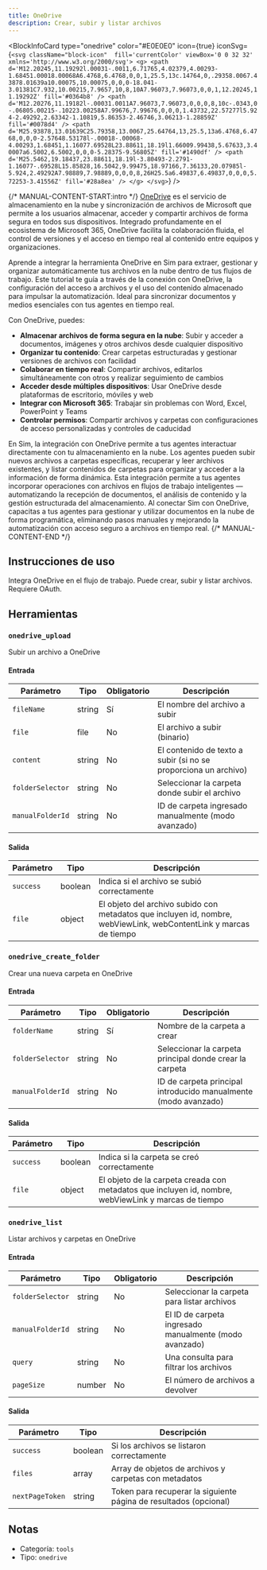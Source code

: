 ```yaml
---
title: OneDrive
description: Crear, subir y listar archivos
---
```



<BlockInfoCard 
  type="onedrive"
  color="#E0E0E0"
  icon={true}
  iconSvg={`<svg className="block-icon"  fill='currentColor' viewBox='0 0 32 32' xmlns='http://www.w3.org/2000/svg'>
      <g>
        <path
          d='M12.20245,11.19292l.00031-.0011,6.71765,4.02379,4.00293-1.68451.00018.00068A6.4768,6.4768,0,0,1,25.5,13c.14764,0,.29358.0067.43878.01639a10.00075,10.00075,0,0,0-18.041-3.01381C7.932,10.00215,7.9657,10,8,10A7.96073,7.96073,0,0,1,12.20245,11.19292Z'
          fill='#0364b8'
        />
        <path
          d='M12.20276,11.19182l-.00031.0011A7.96073,7.96073,0,0,0,8,10c-.0343,0-.06805.00215-.10223.00258A7.99676,7.99676,0,0,0,1.43732,22.57277l5.924-2.49292,2.63342-1.10819,5.86353-2.46746,3.06213-1.28859Z'
          fill='#0078d4'
        />
        <path
          d='M25.93878,13.01639C25.79358,13.0067,25.64764,13,25.5,13a6.4768,6.4768,0,0,0-2.57648.53178l-.00018-.00068-4.00293,1.68451,1.16077.69528L23.88611,18.19l1.66009.99438,5.67633,3.40007a6.5002,6.5002,0,0,0-5.28375-9.56805Z'
          fill='#1490df'
        />
        <path
          d='M25.5462,19.18437,23.88611,18.19l-3.80493-2.2791-1.16077-.69528L15.85828,16.5042,9.99475,18.97166,7.36133,20.07985l-5.924,2.49292A7.98889,7.98889,0,0,0,8,26H25.5a6.49837,6.49837,0,0,0,5.72253-3.41556Z'
          fill='#28a8ea'
        />
      </g>
    </svg>`}
/>

{/* MANUAL-CONTENT-START:intro */}
[OneDrive](https://onedrive.live.com) es el servicio de almacenamiento en la nube y sincronización de archivos de Microsoft que permite a los usuarios almacenar, acceder y compartir archivos de forma segura en todos sus dispositivos. Integrado profundamente en el ecosistema de Microsoft 365, OneDrive facilita la colaboración fluida, el control de versiones y el acceso en tiempo real al contenido entre equipos y organizaciones.

Aprende a integrar la herramienta OneDrive en Sim para extraer, gestionar y organizar automáticamente tus archivos en la nube dentro de tus flujos de trabajo. Este tutorial te guía a través de la conexión con OneDrive, la configuración del acceso a archivos y el uso del contenido almacenado para impulsar la automatización. Ideal para sincronizar documentos y medios esenciales con tus agentes en tiempo real.

Con OneDrive, puedes:

- **Almacenar archivos de forma segura en la nube**: Subir y acceder a documentos, imágenes y otros archivos desde cualquier dispositivo
- **Organizar tu contenido**: Crear carpetas estructuradas y gestionar versiones de archivos con facilidad
- **Colaborar en tiempo real**: Compartir archivos, editarlos simultáneamente con otros y realizar seguimiento de cambios
- **Acceder desde múltiples dispositivos**: Usar OneDrive desde plataformas de escritorio, móviles y web
- **Integrar con Microsoft 365**: Trabajar sin problemas con Word, Excel, PowerPoint y Teams
- **Controlar permisos**: Compartir archivos y carpetas con configuraciones de acceso personalizadas y controles de caducidad

En Sim, la integración con OneDrive permite a tus agentes interactuar directamente con tu almacenamiento en la nube. Los agentes pueden subir nuevos archivos a carpetas específicas, recuperar y leer archivos existentes, y listar contenidos de carpetas para organizar y acceder a la información de forma dinámica. Esta integración permite a tus agentes incorporar operaciones con archivos en flujos de trabajo inteligentes — automatizando la recepción de documentos, el análisis de contenido y la gestión estructurada del almacenamiento. Al conectar Sim con OneDrive, capacitas a tus agentes para gestionar y utilizar documentos en la nube de forma programática, eliminando pasos manuales y mejorando la automatización con acceso seguro a archivos en tiempo real.
{/* MANUAL-CONTENT-END */}

## Instrucciones de uso

Integra OneDrive en el flujo de trabajo. Puede crear, subir y listar archivos. Requiere OAuth.

## Herramientas

### `onedrive_upload`

Subir un archivo a OneDrive

#### Entrada

| Parámetro | Tipo | Obligatorio | Descripción |
| --------- | ---- | ----------- | ----------- |
| `fileName` | string | Sí | El nombre del archivo a subir |
| `file` | file | No | El archivo a subir \(binario\) |
| `content` | string | No | El contenido de texto a subir \(si no se proporciona un archivo\) |
| `folderSelector` | string | No | Seleccionar la carpeta donde subir el archivo |
| `manualFolderId` | string | No | ID de carpeta ingresado manualmente \(modo avanzado\) |

#### Salida

| Parámetro | Tipo | Descripción |
| --------- | ---- | ----------- |
| `success` | boolean | Indica si el archivo se subió correctamente |
| `file` | object | El objeto del archivo subido con metadatos que incluyen id, nombre, webViewLink, webContentLink y marcas de tiempo |

### `onedrive_create_folder`

Crear una nueva carpeta en OneDrive

#### Entrada

| Parámetro | Tipo | Obligatorio | Descripción |
| --------- | ---- | -------- | ----------- |
| `folderName` | string | Sí | Nombre de la carpeta a crear |
| `folderSelector` | string | No | Seleccionar la carpeta principal donde crear la carpeta |
| `manualFolderId` | string | No | ID de carpeta principal introducido manualmente \(modo avanzado\) |

#### Salida

| Parámetro | Tipo | Descripción |
| --------- | ---- | ----------- |
| `success` | boolean | Indica si la carpeta se creó correctamente |
| `file` | object | El objeto de la carpeta creada con metadatos que incluyen id, nombre, webViewLink y marcas de tiempo |

### `onedrive_list`

Listar archivos y carpetas en OneDrive

#### Entrada

| Parámetro | Tipo | Obligatorio | Descripción |
| --------- | ---- | ----------- | ----------- |
| `folderSelector` | string | No | Seleccionar la carpeta para listar archivos |
| `manualFolderId` | string | No | El ID de carpeta ingresado manualmente \(modo avanzado\) |
| `query` | string | No | Una consulta para filtrar los archivos |
| `pageSize` | number | No | El número de archivos a devolver |

#### Salida

| Parámetro | Tipo | Descripción |
| --------- | ---- | ----------- |
| `success` | boolean | Si los archivos se listaron correctamente |
| `files` | array | Array de objetos de archivos y carpetas con metadatos |
| `nextPageToken` | string | Token para recuperar la siguiente página de resultados \(opcional\) |

## Notas

- Categoría: `tools`
- Tipo: `onedrive`
